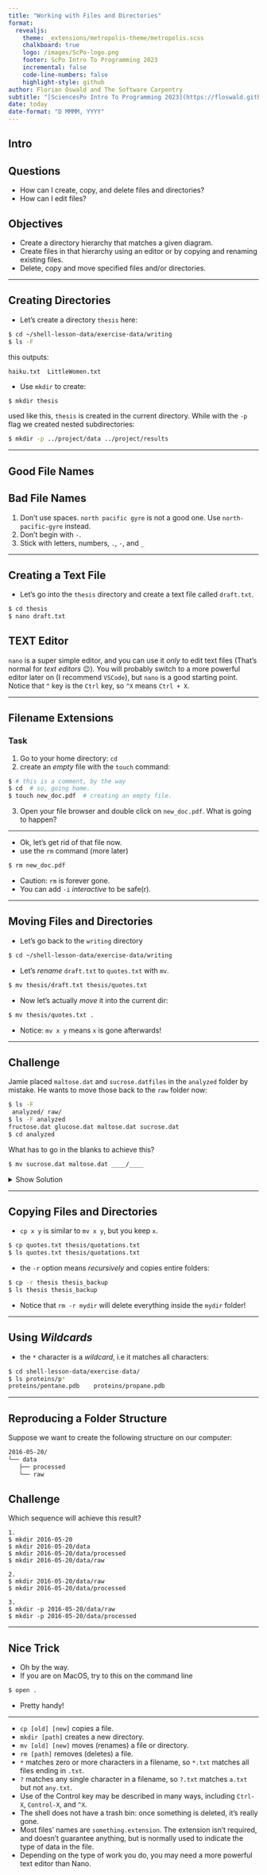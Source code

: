 ```yaml
---
title: "Working with Files and Directories"
format: 
  revealjs:
    theme: _extensions/metropolis-theme/metropolis.scss
    chalkboard: true
    logo: /images/ScPo-logo.png
    footer: ScPo Intro To Programming 2023
    incremental: false
    code-line-numbers: false
    highlight-style: github
author: Florian Oswald and The Software Carpentry
subtitle: "[SciencesPo Intro To Programming 2023](https://floswald.github.io/ScPoProgramming/)"
date: today
date-format: "D MMMM, YYYY"
---
```



## Intro

::: {.callout-note}

# Questions

- How can I create, copy, and delete files and directories?
- How can I edit files?

:::

::: {.callout-tip}

# Objectives

- Create a directory hierarchy that matches a given diagram.
- Create files in that hierarchy using an editor or by copying and renaming existing files.
- Delete, copy and move specified files and/or directories.

:::

---

## Creating Directories

* Let's create a directory `thesis` here:
```bash
$ cd ~/shell-lesson-data/exercise-data/writing
$ ls -F
```
this outputs:

```
haiku.txt  LittleWomen.txt
```

* Use `mkdir` to create:
```bash
$ mkdir thesis
```

used like this, `thesis` is created in the current directory. While with the `-p` flag we created nested subdirectories:

```bash
$ mkdir -p ../project/data ../project/results
```

---

## Good File Names


::: {.callout-warning}

# Bad File Names

1. Don't use spaces. `north pacific gyre` is not a good one. Use `north-pacific-gyre` instead.
2. Don't begin with `-`.
3. Stick with letters, numbers, `.`, `-`, and `_`

:::

---

## Creating a Text File

* Let's go into the `thesis` directory and create a text file called `draft.txt`.

```bash
$ cd thesis
$ nano draft.txt
```

::: {.callout-note}

# TEXT Editor

`nano` is a super simple editor, and you can use it *only* to edit text files (That's normal for *text editors* 😉). You will probably switch to a more powerful editor later on (I recommend `VSCode`), but `nano` is a good starting point.
Notice that `^` key is the `Ctrl` key, so `^X` means `Ctrl + X`.
:::


---

## Filename Extensions


### Task

1. Go to your home directory: `cd`
2. create an *empty* file with the `touch` command:

```bash
$ # this is a comment, by the way 
$ cd  # so, going home.
$ touch new_doc.pdf  # creating an empty file.
```

3. Open your file browser and double click on `new_doc.pdf`. What is going to happen?


---

* Ok, let's get rid of that file now.
* use the `rm` command (more later)
```bash
$ rm new_doc.pdf
```
* Caution: `rm` is forever gone.
* You can add `-i` *interactive* to be safe(r).


---

## Moving Files and Directories

* Let's go back to the `writing` directory
```bash
$ cd ~/shell-lesson-data/exercise-data/writing
```
* Let's *rename* `draft.txt` to `quotes.txt` with `mv`.
```bash
$ mv thesis/draft.txt thesis/quotes.txt
```
* Now let's actually *move* it into the current dir:
```bash
$ mv thesis/quotes.txt .
```
* Notice: `mv x y` means `x` is gone afterwards!

---

::: {.callout-caution}

# Challenge

Jamie placed `maltose.dat` and `sucrose.datfiles` in the `analyzed` folder by mistake. He wants to move those back to the `raw` folder now:

```bash
$ ls -F  
 analyzed/ raw/
$ ls -F analyzed
fructose.dat glucose.dat maltose.dat sucrose.dat
$ cd analyzed
```
What has to go in the blanks to achieve this?

```bash
$ mv sucrose.dat maltose.dat ____/____
```
:::

<details>
<summary>Show Solution</summary>

::: {.callout-note}
# Solution

```bash
$ mv sucrose.dat maltose.dat ../raw
```

:::
</details>


--- 

## Copying Files and Directories

* `cp x y` is similar to `mv x y`, but you keep `x`.
```bash
$ cp quotes.txt thesis/quotations.txt
$ ls quotes.txt thesis/quotations.txt
```

* the `-r` option means *recursively* and copies entire folders:
```bash
$ cp -r thesis thesis_backup
$ ls thesis thesis_backup
```

* Notice that `rm -r mydir` will delete everything inside the `mydir` folder!


---

## Using *Wildcards*

* the `*` character is a *wildcard*, i.e it matches all characters:
```bash
$ cd shell-lesson-data/exercise-data/
$ ls proteins/p*
proteins/pentane.pdb	proteins/propane.pdb
```


---

## Reproducing a Folder Structure

Suppose we want to create the following structure on our computer:

```bash
2016-05-20/
└── data
   ├── processed
   └── raw
```

::: {.callout-caution}
# Challenge

Which sequence will achieve this result?

```
1.
$ mkdir 2016-05-20
$ mkdir 2016-05-20/data
$ mkdir 2016-05-20/data/processed
$ mkdir 2016-05-20/data/raw
```

```
2.
$ mkdir 2016-05-20/data/raw
$ mkdir 2016-05-20/data/processed
```

```
3.
$ mkdir -p 2016-05-20/data/raw
$ mkdir -p 2016-05-20/data/processed
```

:::


---

## Nice Trick

* Oh by the way.
* If you are on MacOS, try to this on the command line

```bash
$ open .
```

* Pretty handy!

---

::: {.callout-tip}

- `cp [old] [new]` copies a file.
- `mkdir [path]` creates a new directory.
- `mv [old] [new]` moves (renames) a file or directory.
- `rm [path]` removes (deletes) a file.
- `*` matches zero or more characters in a filename, so `*.txt` matches all files ending in `.txt`.
- `?` matches any single character in a filename, so `?.txt` matches `a.txt` but not `any.txt`.
- Use of the Control key may be described in many ways, including `Ctrl-X`, `Control-X`, and `^X`.
- The shell does not have a trash bin: once something is deleted, it's really gone.
- Most files' names are `something.extension`. The extension isn't required, and doesn't guarantee anything, but is normally used to indicate the type of data in the file.
- Depending on the type of work you do, you may need a more powerful text editor than Nano.

:::

